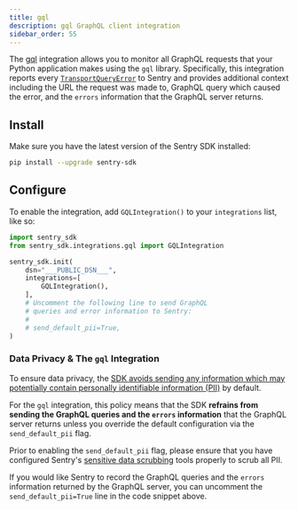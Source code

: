 ```yaml
---
title: gql
description: gql GraphQL client integration
sidebar_order: 55
---
```


The [gql](https://gql.readthedocs.io/en/stable/) integration allows you to monitor all GraphQL requests that your Python application makes using the `gql` library. Specifically, this integration reports every [`TransportQueryError`](https://gql.readthedocs.io/en/latest/modules/transport_exceptions.html#gql.transport.exceptions.TransportQueryError) to Sentry and provides additional context including the URL the request was made to, GraphQL query which caused the error, and the `errors` information that the GraphQL server returns.

## Install
Make sure you have the latest version of the Sentry SDK installed:

```bash
pip install --upgrade sentry-sdk
```

## Configure
To enable the integration, add `GQLIntegration()` to your `integrations` list, like so:

<SignInNote />

```python
import sentry_sdk
from sentry_sdk.integrations.gql import GQLIntegration

sentry_sdk.init(
    dsn="___PUBLIC_DSN___",
    integrations=[
        GQLIntegration(),
    ],
    # Uncomment the following line to send GraphQL
    # queries and error information to Sentry:
    #
    # send_default_pii=True,
)
```

### Data Privacy & The `gql` Integration
To ensure data privacy, the [SDK avoids sending any information which may potentially contain personally identifiable information (PII)](/platforms/python/configuration/options/#send-default-pii) by default.

For the `gql` integration, this policy means that the SDK **refrains from sending the GraphQL queries and the `errors` information** that the GraphQL server returns unless you override the default configuration via the `send_default_pii` flag.


<Alert level="warning">
Prior to enabling the <code>send_default_pii</code> flag, please ensure that you have configured Sentry's <a href="/platforms/python/data-management/sensitive-data/">sensitive data scrubbing</a> tools properly to scrub all PII.
</Alert>


If you would like Sentry to record the GraphQL queries and the `errors` information returned by the GraphQL server, you can uncomment the `send_default_pii=True` line in the code snippet above.
